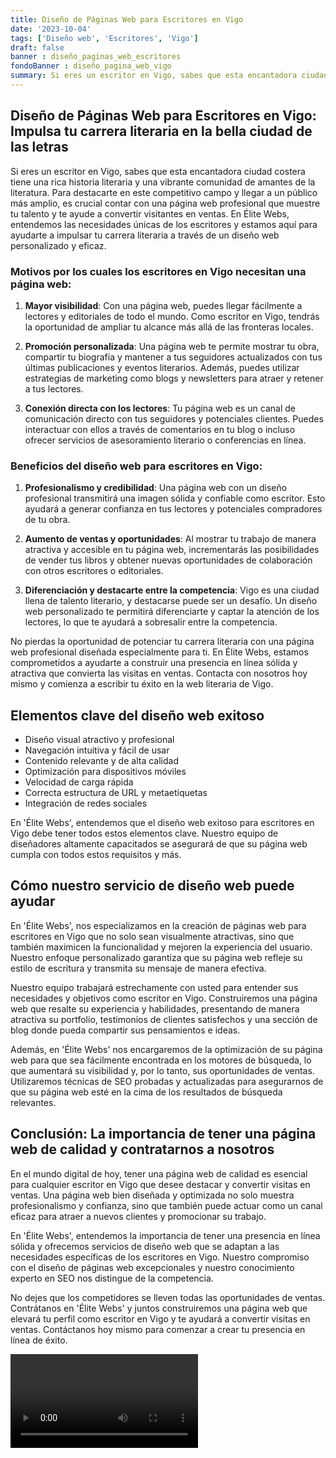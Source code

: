 ```yaml
---
title: Diseño de Páginas Web para Escritores en Vigo
date: '2023-10-04'
tags: ['Diseño web', 'Escritores', 'Vigo']
draft: false
banner : diseño_paginas_web_escritores
fondoBanner : diseño_pagina_web_vigo
summary: Si eres un escritor en Vigo, sabes que esta encantadora ciudad costera tiene una rica historia literaria y una vibrante comunidad de amantes de la literatura. Para destacarte en este competitivo campo y llegar a un público más amplio, es crucial contar con una página web profesional que muestre tu talento y te ayude a convertir visitantes en ventas. En Élite Webs, entendemos las necesidades únicas de los escritores y estamos aquí para ayudarte a impulsar tu carrera literaria a través de un diseño web personalizado y eficaz.
---
```


## Diseño de Páginas Web para Escritores en Vigo: Impulsa tu carrera literaria en la bella ciudad de las letras

Si eres un escritor en Vigo, sabes que esta encantadora ciudad costera tiene una rica historia literaria y una vibrante comunidad de amantes de la literatura. Para destacarte en este competitivo campo y llegar a un público más amplio, es crucial contar con una página web profesional que muestre tu talento y te ayude a convertir visitantes en ventas. En Élite Webs, entendemos las necesidades únicas de los escritores y estamos aquí para ayudarte a impulsar tu carrera literaria a través de un diseño web personalizado y eficaz.

### Motivos por los cuales los escritores en Vigo necesitan una página web:

1. **Mayor visibilidad**: Con una página web, puedes llegar fácilmente a lectores y editoriales de todo el mundo. Como escritor en Vigo, tendrás la oportunidad de ampliar tu alcance más allá de las fronteras locales.

2. **Promoción personalizada**: Una página web te permite mostrar tu obra, compartir tu biografía y mantener a tus seguidores actualizados con tus últimas publicaciones y eventos literarios. Además, puedes utilizar estrategias de marketing como blogs y newsletters para atraer y retener a tus lectores.

3. **Conexión directa con los lectores**: Tu página web es un canal de comunicación directo con tus seguidores y potenciales clientes. Puedes interactuar con ellos a través de comentarios en tu blog o incluso ofrecer servicios de asesoramiento literario o conferencias en línea.

### Beneficios del diseño web para escritores en Vigo:

1. **Profesionalismo y credibilidad**: Una página web con un diseño profesional transmitirá una imagen sólida y confiable como escritor. Esto ayudará a generar confianza en tus lectores y potenciales compradores de tu obra.

2. **Aumento de ventas y oportunidades**: Al mostrar tu trabajo de manera atractiva y accesible en tu página web, incrementarás las posibilidades de vender tus libros y obtener nuevas oportunidades de colaboración con otros escritores o editoriales.

3. **Diferenciación y destacarte entre la competencia**: Vigo es una ciudad llena de talento literario, y destacarse puede ser un desafío. Un diseño web personalizado te permitirá diferenciarte y captar la atención de los lectores, lo que te ayudará a sobresalir entre la competencia.

No pierdas la oportunidad de potenciar tu carrera literaria con una página web profesional diseñada especialmente para ti. En Élite Webs, estamos comprometidos a ayudarte a construir una presencia en línea sólida y atractiva que convierta las visitas en ventas. Contacta con nosotros hoy mismo y comienza a escribir tu éxito en la web literaria de Vigo.

<GifSeo />

<Cta />

## Elementos clave del diseño web exitoso

- Diseño visual atractivo y profesional
- Navegación intuitiva y fácil de usar
- Contenido relevante y de alta calidad
- Optimización para dispositivos móviles
- Velocidad de carga rápida
- Correcta estructura de URL y metaetiquetas
- Integración de redes sociales

En 'Élite Webs', entendemos que el diseño web exitoso para escritores en Vigo debe tener todos estos elementos clave. Nuestro equipo de diseñadores altamente capacitados se asegurará de que su página web cumpla con todos estos requisitos y más.

## Cómo nuestro servicio de diseño web puede ayudar

En 'Élite Webs', nos especializamos en la creación de páginas web para escritores en Vigo que no solo sean visualmente atractivas, sino que también maximicen la funcionalidad y mejoren la experiencia del usuario. Nuestro enfoque personalizado garantiza que su página web refleje su estilo de escritura y transmita su mensaje de manera efectiva.

Nuestro equipo trabajará estrechamente con usted para entender sus necesidades y objetivos como escritor en Vigo. Construiremos una página web que resalte su experiencia y habilidades, presentando de manera atractiva su portfolio, testimonios de clientes satisfechos y una sección de blog donde pueda compartir sus pensamientos e ideas.

Además, en 'Élite Webs' nos encargaremos de la optimización de su página web para que sea fácilmente encontrada en los motores de búsqueda, lo que aumentará su visibilidad y, por lo tanto, sus oportunidades de ventas. Utilizaremos técnicas de SEO probadas y actualizadas para asegurarnos de que su página web esté en la cima de los resultados de búsqueda relevantes.

## Conclusión: La importancia de tener una página web de calidad y contratarnos a nosotros

En el mundo digital de hoy, tener una página web de calidad es esencial para cualquier escritor en Vigo que desee destacar y convertir visitas en ventas. Una página web bien diseñada y optimizada no solo muestra profesionalismo y confianza, sino que también puede actuar como un canal eficaz para atraer a nuevos clientes y promocionar su trabajo.

En 'Élite Webs', entendemos la importancia de tener una presencia en línea sólida y ofrecemos servicios de diseño web que se adaptan a las necesidades específicas de los escritores en Vigo. Nuestro compromiso con el diseño de páginas web excepcionales y nuestro conocimiento experto en SEO nos distingue de la competencia.

No dejes que los competidores se lleven todas las oportunidades de ventas. Contrátanos en 'Élite Webs' y juntos construiremos una página web que elevará tu perfil como escritor en Vigo y te ayudará a convertir visitas en ventas. Contáctanos hoy mismo para comenzar a crear tu presencia en línea de éxito.

<Video />

<CtaBot job='Escritores' city='Vigo'/>

<Gmaps query='Vigo+españa+maps' />